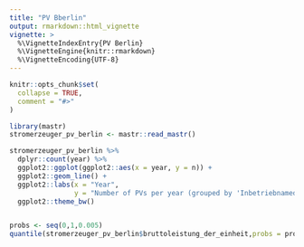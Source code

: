 ```yaml
---
title: "PV Bberlin"
output: rmarkdown::html_vignette
vignette: >
  %\VignetteIndexEntry{PV Berlin}
  %\VignetteEngine{knitr::rmarkdown}
  %\VignetteEncoding{UTF-8}
---
```


```r
knitr::opts_chunk$set(
  collapse = TRUE,
  comment = "#>"
)
```

```r
library(mastr)
stromerzeuger_pv_berlin <- mastr::read_mastr()

stromerzeuger_pv_berlin %>%
  dplyr::count(year) %>%
  ggplot2::ggplot(ggplot2::aes(x = year, y = n)) +
  ggplot2::geom_line() +
  ggplot2::labs(x = "Year", 
                y = "Number of PVs per year (grouped by 'Inbetriebnamedatum')") +
  ggplot2::theme_bw()


probs <- seq(0,1,0.005)
quantile(stromerzeuger_pv_berlin$bruttoleistung_der_einheit,probs = probs)


```
